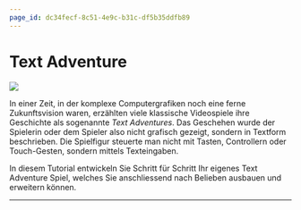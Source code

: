 ```yaml
---
page_id: dc34fecf-8c51-4e9c-b31c-df5b35ddfb89
---
```


# Text Adventure

![](img/treasure_hunt_v1_console.png)

In einer Zeit, in der komplexe Computergrafiken noch eine ferne Zukunftsvision waren, erzählten viele klassische Videospiele ihre Geschichte als sogenannte _Text Adventures_. Das Geschehen wurde der Spielerin oder dem Spieler also nicht grafisch gezeigt, sondern in Textform beschrieben. Die Spielfigur steuerte man nicht mit Tasten, Controllern oder Touch-Gesten, sondern mittels Texteingaben.

In diesem Tutorial entwickeln Sie Schritt für Schritt Ihr eigenes Text Adventure Spiel, welches Sie anschliessend nach Belieben ausbauen und erweitern können.

---

